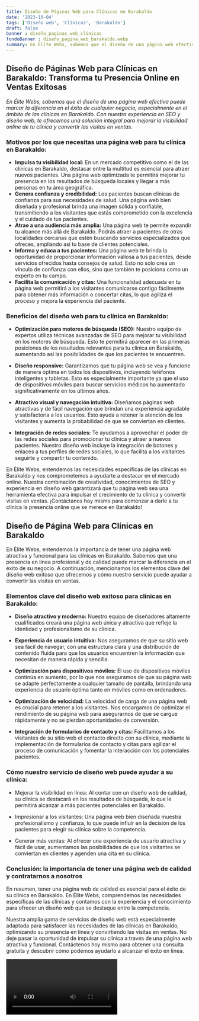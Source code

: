 ```yaml
---
title: Diseño de Páginas Web para Clínicas en Barakaldo
date: '2023-10-04'
tags: ['Diseño web', 'Clínicas', 'Barakaldo']
draft: false
banner : diseño_paginas_web_clínicas
fondoBanner : diseño_pagina_web_barakaldo.webp
summary: En Élite Webs, sabemos que el diseño de una página web efectiva puede marcar la diferencia en el éxito de cualquier negocio, especialmente en el ámbito de las clínicas en Barakaldo. Con nuestra experiencia en SEO y diseño web, te ofrecemos una solución integral para mejorar la visibilidad online de tu clínica y convertir las visitas en ventas.
---
```


## Diseño de Páginas Web para Clínicas en Barakaldo: Transforma tu Presencia Online en Ventas Exitosas

*En Élite Webs, sabemos que el diseño de una página web efectiva puede marcar la diferencia en el éxito de cualquier negocio, especialmente en el ámbito de las clínicas en Barakaldo. Con nuestra experiencia en SEO y diseño web, te ofrecemos una solución integral para mejorar la visibilidad online de tu clínica y convertir las visitas en ventas.*

### Motivos por los que necesitas una página web para tu clínica en Barakaldo:
- **Impulsa tu visibilidad local:** En un mercado competitivo como el de las clínicas en Barakaldo, destacar entre la multitud es esencial para atraer nuevos pacientes. Una página web optimizada te permitirá mejorar tu presencia en los resultados de búsqueda locales y llegar a más personas en tu área geográfica.
- **Genera confianza y credibilidad:** Los pacientes buscan clínicas de confianza para sus necesidades de salud. Una página web bien diseñada y profesional brinda una imagen sólida y confiable, transmitiendo a los visitantes que estás comprometido con la excelencia y el cuidado de tus pacientes.
- **Atrae a una audiencia más amplia:** Una página web te permite expandir tu alcance más allá de Barakaldo. Podrás atraer a pacientes de otras localidades cercanas que estén buscando servicios especializados que ofreces, ampliando así tu base de clientes potenciales.
- **Informa y educa a tus pacientes:** Una página web te brinda la oportunidad de proporcionar información valiosa a tus pacientes, desde servicios ofrecidos hasta consejos de salud. Esto no solo crea un vínculo de confianza con ellos, sino que también te posiciona como un experto en tu campo.
- **Facilita la comunicación y citas:** Una funcionalidad adecuada en tu página web permitirá a los visitantes comunicarse contigo fácilmente para obtener más información o concertar citas, lo que agiliza el proceso y mejora la experiencia del paciente.

### Beneficios del diseño web para tu clínica en Barakaldo:
- **Optimización para motores de búsqueda (SEO):** Nuestro equipo de expertos utiliza técnicas avanzadas de SEO para mejorar tu visibilidad en los motores de búsqueda. Esto te permitirá aparecer en las primeras posiciones de los resultados relevantes para tu clínica en Barakaldo, aumentando así las posibilidades de que los pacientes te encuentren.

- **Diseño responsive:** Garantizamos que tu página web se vea y funcione de manera óptima en todos los dispositivos, incluyendo teléfonos inteligentes y tabletas. Esto es especialmente importante ya que el uso de dispositivos móviles para buscar servicios médicos ha aumentado significativamente en los últimos años.

- **Atractivo visual y navegación intuitiva:** Diseñamos páginas web atractivas y de fácil navegación que brindan una experiencia agradable y satisfactoria a los usuarios. Esto ayuda a retener la atención de los visitantes y aumenta la probabilidad de que se conviertan en clientes.

- **Integración de redes sociales:** Te ayudamos a aprovechar el poder de las redes sociales para promocionar tu clínica y atraer a nuevos pacientes. Nuestro diseño web incluye la integración de botones y enlaces a tus perfiles de redes sociales, lo que facilita a los visitantes seguirte y compartir tu contenido.

En Élite Webs, entendemos las necesidades específicas de las clínicas en Barakaldo y nos comprometemos a ayudarte a destacar en el mercado online. Nuestra combinación de creatividad, conocimientos de SEO y experiencia en diseño web garantizará que tu página web sea una herramienta efectiva para impulsar el crecimiento de tu clínica y convertir visitas en ventas. ¡Contáctanos hoy mismo para comenzar a darle a tu clínica la presencia online que se merece en Barakaldo!

<GifSeo />

<Cta />

## Diseño de Página Web para Clínicas en Barakaldo 

En Élite Webs, entendemos la importancia de tener una página web atractiva y funcional para las clínicas en Barakaldo. Sabemos que una presencia en línea profesional y de calidad puede marcar la diferencia en el éxito de su negocio. A continuación, mencionamos los elementos clave del diseño web exitoso que ofrecemos y cómo nuestro servicio puede ayudar a convertir las visitas en ventas.

### Elementos clave del diseño web exitoso para clínicas en Barakaldo:

- **Diseño atractivo y moderno:** Nuestro equipo de diseñadores altamente cualificados creará una página web única y atractiva que refleje la identidad y profesionalismo de su clínica.

- **Experiencia de usuario intuitiva:** Nos aseguramos de que su sitio web sea fácil de navegar, con una estructura clara y una distribución de contenido fluida para que los usuarios encuentren la información que necesitan de manera rápida y sencilla.

- **Optimización para dispositivos móviles:** El uso de dispositivos móviles continúa en aumento, por lo que nos aseguramos de que su página web se adapte perfectamente a cualquier tamaño de pantalla, brindando una experiencia de usuario óptima tanto en móviles como en ordenadores.

- **Optimización de velocidad:** La velocidad de carga de una página web es crucial para retener a los visitantes. Nos encargamos de optimizar el rendimiento de su página web para asegurarnos de que se cargue rápidamente y no se pierdan oportunidades de conversión.

- **Integración de formularios de contacto y citas:** Facilitamos a los visitantes de su sitio web el contacto directo con su clínica, mediante la implementación de formularios de contacto y citas para agilizar el proceso de comunicación y fomentar la interacción con los potenciales pacientes.

### Cómo nuestro servicio de diseño web puede ayudar a su clínica:

- Mejorar la visibilidad en línea: Al contar con un diseño web de calidad, su clínica se destacará en los resultados de búsqueda, lo que le permitirá alcanzar a más pacientes potenciales en Barakaldo.

- Impresionar a los visitantes: Una página web bien diseñada muestra profesionalismo y confianza, lo que puede influir en la decisión de los pacientes para elegir su clínica sobre la competencia.

- Generar más ventas: Al ofrecer una experiencia de usuario atractiva y fácil de usar, aumentamos las posibilidades de que los visitantes se conviertan en clientes y agenden una cita en su clínica.

### Conclusión: la importancia de tener una página web de calidad y contratarnos a nosotros

En resumen, tener una página web de calidad es esencial para el éxito de su clínica en Barakaldo. En Élite Webs, comprendemos las necesidades específicas de las clínicas y contamos con la experiencia y el conocimiento para ofrecer un diseño web que se destaque entre la competencia.

Nuestra amplia gama de servicios de diseño web está especialmente adaptada para satisfacer las necesidades de las clínicas en Barakaldo, optimizando su presencia en línea y convirtiendo las visitas en ventas. No deje pasar la oportunidad de impulsar su clínica a través de una página web atractiva y funcional. Contáctenos hoy mismo para obtener una consulta gratuita y descubrir cómo podemos ayudarlo a alcanzar el éxito en línea.

<Video />

<CtaBot job='Clínicas' city='Barakaldo'/>

<Gmaps query='Barakaldo+españa+maps' />